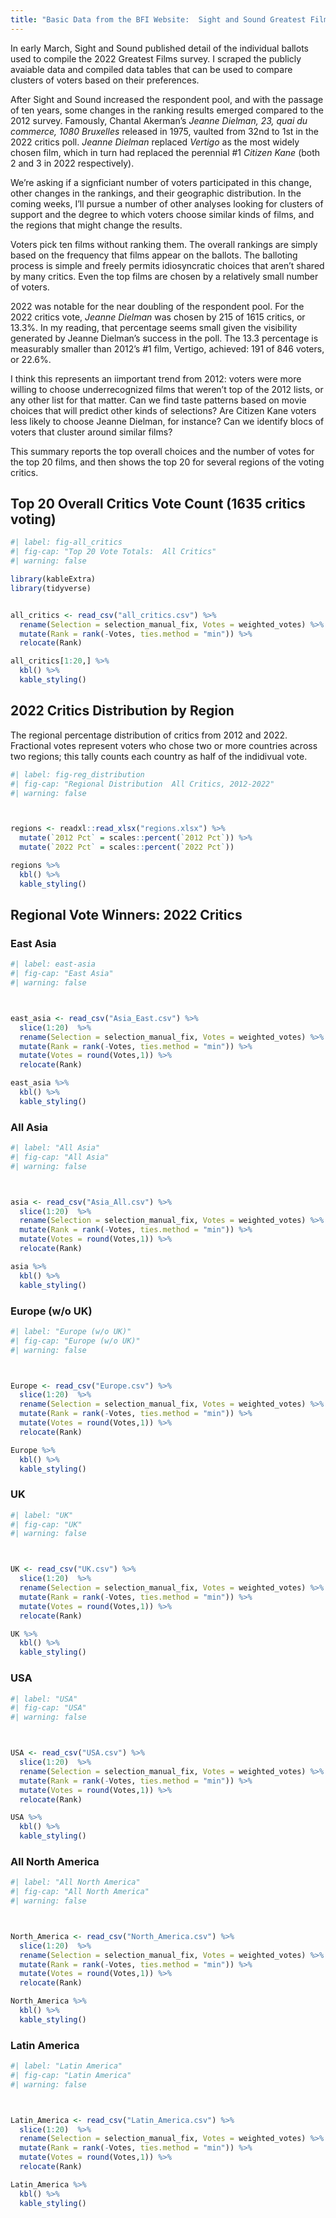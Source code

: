 ```yaml
---
title: "Basic Data from the BFI Website:  Sight and Sound Greatest Film Poll"
---
```


In early March, Sight and Sound published detail of the individual ballots used to compile the 2022 Greatest Films survey. I scraped the publicly avaiable data and compiled data tables that can be used to compare clusters of voters based on their preferences.

After Sight and Sound increased the respondent pool, and with the passage of ten years, some changes in the ranking results emerged compared to the 2012 survey. Famously, Chantal Akerman's *Jeanne Dielman, 23, quai du commerce, 1080 Bruxelles* released in 1975, vaulted from 32nd to 1st in the 2022 critics poll. *Jeanne Dielman* replaced *Vertigo* as the most widely chosen film, which in turn had replaced the perennial #1 *Citizen Kane* (both 2 and 3 in 2022 respectively).

We're asking if a signficiant number of voters participated in this change, other changes in the rankings, and their geographic distribution. In the coming weeks, I'll pursue a number of other analyses looking for clusters of support and the degree to which voters choose similar kinds of films, and the regions that might change the results.

Voters pick ten films without ranking them. The overall rankings are simply based on the frequency that films appear on the ballots. The balloting process is simple and freely permits idiosyncratic choices that aren't shared by many critics. Even the top films are chosen by a relatively small number of voters.

2022 was notable for the near doubling of the respondent pool. For the 2022 critics vote, *Jeanne Dielman* was chosen by 215 of 1615 critics, or 13.3%. In my reading, that percentage seems small given the visibility generated by Jeanne Dielman's success in the poll. The 13.3 percentage is measurably smaller than 2012's #1 film, Vertigo, achieved: 191 of 846 voters, or 22.6%.

I think this represents an iimportant trend from 2012: voters were more willing to choose underrecognized films that weren't top of the 2012 lists, or any other list for that matter. Can we find taste patterns based on movie choices that will predict other kinds of selections? Are Citizen Kane voters less likely to choose Jeanne Dielman, for instance? Can we identify blocs of voters that cluster around similar films?

This summary reports the top overall choices and the number of votes for the top 20 films, and then shows the top 20 for several regions of the voting critics.



## Top 20 Overall Critics Vote Count (1635 critics voting)

```r
#| label: fig-all_critics
#| fig-cap: "Top 20 Vote Totals:  All Critics"
#| warning: false

library(kableExtra)
library(tidyverse)


all_critics <- read_csv("all_critics.csv") %>% 
  rename(Selection = selection_manual_fix, Votes = weighted_votes) %>% 
  mutate(Rank = rank(-Votes, ties.method = "min")) %>% 
  relocate(Rank)

all_critics[1:20,] %>%
  kbl() %>%
  kable_styling()
```


## 2022 Critics Distribution by Region

The regional percentage distribution of critics from 2012 and 2022.  Fractional votes represent voters who chose two or more countries across two regions; this tally counts each country as half of the indidivual vote.

```r
#| label: fig-reg_distribution
#| fig-cap: "Regional Distribution  All Critics, 2012-2022"
#| warning: false



regions <- readxl::read_xlsx("regions.xlsx") %>% 
  mutate(`2012 Pct` = scales::percent(`2012 Pct`)) %>% 
  mutate(`2022 Pct` = scales::percent(`2022 Pct`))

regions %>% 
  kbl() %>% 
  kable_styling()

```

## Regional Vote Winners: 2022 Critics

### East Asia

```r
#| label: east-asia
#| fig-cap: "East Asia"
#| warning: false



east_asia <- read_csv("Asia_East.csv") %>% 
  slice(1:20)  %>% 
  rename(Selection = selection_manual_fix, Votes = weighted_votes) %>% 
  mutate(Rank = rank(-Votes, ties.method = "min")) %>% 
  mutate(Votes = round(Votes,1)) %>% 
  relocate(Rank)

east_asia %>% 
  kbl() %>% 
  kable_styling()

```

### All Asia

```r
#| label: "All Asia"
#| fig-cap: "All Asia"
#| warning: false



asia <- read_csv("Asia_All.csv") %>% 
  slice(1:20)  %>% 
  rename(Selection = selection_manual_fix, Votes = weighted_votes) %>% 
  mutate(Rank = rank(-Votes, ties.method = "min")) %>% 
  mutate(Votes = round(Votes,1)) %>% 
  relocate(Rank)

asia %>% 
  kbl() %>% 
  kable_styling()

```

### Europe (w/o UK)

```r
#| label: "Europe (w/o UK)"
#| fig-cap: "Europe (w/o UK)"
#| warning: false



Europe <- read_csv("Europe.csv") %>% 
  slice(1:20)  %>% 
  rename(Selection = selection_manual_fix, Votes = weighted_votes) %>% 
  mutate(Rank = rank(-Votes, ties.method = "min")) %>% 
  mutate(Votes = round(Votes,1)) %>% 
  relocate(Rank)

Europe %>% 
  kbl() %>% 
  kable_styling()

```

### UK

```r
#| label: "UK"
#| fig-cap: "UK"
#| warning: false



UK <- read_csv("UK.csv") %>% 
  slice(1:20)  %>% 
  rename(Selection = selection_manual_fix, Votes = weighted_votes) %>% 
  mutate(Rank = rank(-Votes, ties.method = "min")) %>% 
  mutate(Votes = round(Votes,1)) %>% 
  relocate(Rank)

UK %>% 
  kbl() %>% 
  kable_styling()

```


### USA

```r
#| label: "USA"
#| fig-cap: "USA"
#| warning: false



USA <- read_csv("USA.csv") %>% 
  slice(1:20)  %>% 
  rename(Selection = selection_manual_fix, Votes = weighted_votes) %>% 
  mutate(Rank = rank(-Votes, ties.method = "min")) %>% 
  mutate(Votes = round(Votes,1)) %>% 
  relocate(Rank)

USA %>% 
  kbl() %>% 
  kable_styling()

```

### All North America

```r
#| label: "All North America"
#| fig-cap: "All North America"
#| warning: false



North_America <- read_csv("North_America.csv") %>% 
  slice(1:20)  %>% 
  rename(Selection = selection_manual_fix, Votes = weighted_votes) %>% 
  mutate(Rank = rank(-Votes, ties.method = "min")) %>% 
  mutate(Votes = round(Votes,1)) %>% 
  relocate(Rank)

North_America %>% 
  kbl() %>% 
  kable_styling()

```

### Latin America
```r
#| label: "Latin America"
#| fig-cap: "Latin America"
#| warning: false



Latin_America <- read_csv("Latin_America.csv") %>% 
  slice(1:20)  %>% 
  rename(Selection = selection_manual_fix, Votes = weighted_votes) %>% 
  mutate(Rank = rank(-Votes, ties.method = "min")) %>% 
  mutate(Votes = round(Votes,1)) %>% 
  relocate(Rank)

Latin_America %>% 
  kbl() %>% 
  kable_styling()

```



